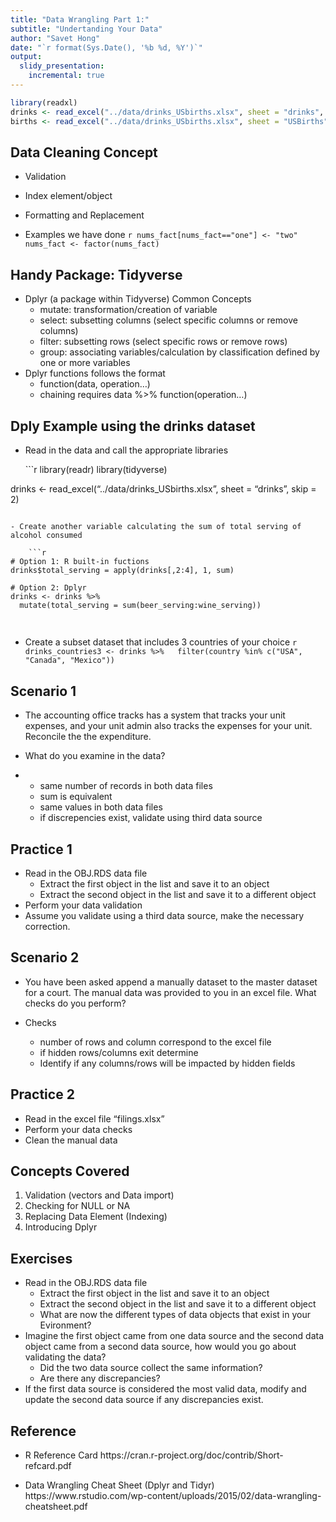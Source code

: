 ```yaml
---
title: "Data Wrangling Part 1:"
subtitle: "Undertanding Your Data"
author: "Savet Hong"
date: "`r format(Sys.Date(), '%b %d, %Y')`"
output:
  slidy_presentation:
    incremental: true
---
```



```r
library(readxl)
drinks <- read_excel("../data/drinks_USbirths.xlsx", sheet = "drinks", skip = 2)
births <- read_excel("../data/drinks_USbirths.xlsx", sheet = "USBirths", skip = 2)
```

## Data Cleaning Concept

- Validation
- Index element/object
- Formatting and Replacement


- Examples we have done
    ```r

nums_fact[nums_fact=="one"] <- "two" 
nums_fact <- factor(nums_fact)
```    

## Handy Package: Tidyverse

- Dplyr (a package within Tidyverse) Common Concepts 
    + mutate: transformation/creation of variable
    + select: subsetting columns (select specific columns or remove columns)
    + filter: subsetting rows (select specific rows or remove rows)
    + group: associating variables/calculation by classification defined by one or more variables

- Dplyr functions follows the format
    + function(data, operation...)
    + chaining requires 
    data %>%
    function(operation...)

## Dply Example using the drinks dataset

- Read in the data and call the appropriate libraries

    ```r
library(readr)
library(tidyverse)

drinks <- read_excel("../data/drinks_USbirths.xlsx", sheet = "drinks", skip = 2)
    
```  

- Create another variable calculating the sum of total serving of alcohol consumed

    ```r

# Option 1: R built-in fuctions    
drinks$total_serving = apply(drinks[,2:4], 1, sum)

# Option 2: Dplyr    
drinks <- drinks %>%
  mutate(total_serving = sum(beer_serving:wine_serving))
        
```

## 
- Create a subset dataset that includes 3 countries of your choice
    ```r
drinks_countries3 <- drinks %>%
  filter(country %in% c("USA", "Canada", "Mexico"))
```

## Scenario 1

- The accounting office tracks has a system that tracks your unit expenses, and your unit admin also tracks the expenses for your unit. Reconcile the the expenditure.

- What do you examine in the data?
- 
    + same number of records in both data files
    + sum is equivalent
    + same values in both data files
    + if discrepencies exist, validate using third data source


## Practice 1
- Read in the OBJ.RDS data file
    + Extract the first object in the list and save it to an object
    + Extract the second object in the list and save it to a different object

- Perform your data validation
- Assume you validate using a third data source, make the necessary correction.
    
## Scenario 2
- You have been asked append a manually dataset to the master dataset for a court. The manual data was provided to you in an excel file. What checks do you perform?

- Checks
    + number of rows and column correspond to the excel file 
    + if hidden rows/columns exit determine
    + Identify if any columns/rows will be impacted by hidden fields

## Practice 2

- Read in the excel file "filings.xlsx"
- Perform your data checks
- Clean the manual data


## Concepts Covered
1. Validation (vectors and  Data import)
2. Checking for NULL or NA
3. Replacing Data Element (Indexing)
4. Introducing Dplyr


## Exercises

- Read in the OBJ.RDS data file
    + Extract the first object in the list and save it to an object
    + Extract the second object in the list and save it to a different object
    + What are now the different types of data objects that exist in your Evironment?

- Imagine the first object came from one data source and the second data object came from a second data source, how would you go about validating the data?
    + Did the two data source collect the same information?
    + Are there any discrepancies?
    
- If the first data source is considered the most valid data, modify and update the second data source if any discrepancies exist.


## Reference
- R Reference Card
https://cran.r-project.org/doc/contrib/Short-refcard.pdf

- Data Wrangling Cheat Sheet (Dplyr and Tidyr)
https://www.rstudio.com/wp-content/uploads/2015/02/data-wrangling-cheatsheet.pdf
